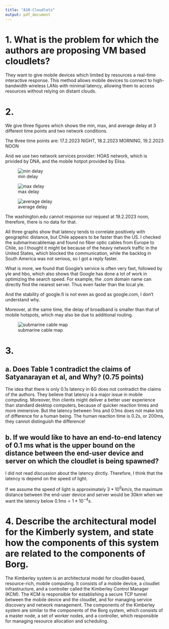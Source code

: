 ```yaml
---
title: "A10-Cloudlets"
output: pdf_document
---
```


# 1. What is the problem for which the authors are proposing VM based cloudlets?

They want to give mobile devices which limited by resources a real-time interactive response. This method allows mobile devices to connect to high-bandwidth wireless LANs with minimal latency, allowing them to access resources without relying on distant clouds.


# 2. 

We give three figures which shows the min, max, and average delay at 3 different time points and two network conditions.

The three time points are: 17.2.2023 NIGHT, 18.2.2023 MORNING, 19.2.2023 NOON

And we use two network services provider: HOAS network, which is privided by DNA, and the mobile hotpot provided by Elisa.

![min delay](min.png)

![max delay](max.png)

![average delay](avg.png)

The washington.edu cannot response our request at 19.2.2023 noon, therefore, there is no data for that.

All three graphs show that latency tends to correlate positively with geographic distance, but Chile appears to be faster than the US.
I checked the submarinecablemap and found no fiber optic cables from Europe to Chile, so I thought it might be because of the heavy network traffic in the United States, which blocked the communication, while the backlog in South America was not serious, so I got a reply faster.

What is more, we found that Google's service is often very fast, followed by yle and hbo, which also shows that Google has done a lot of work in optimizing the search speed. For example, the .com domain name can directly find the nearest server. Thus even faster than the local yle.

And the stability of google.fi is not even as good as google.com, I don't understand why.

Moreover, at the same time, the delay of broadband is smaller than that of mobile hotspots, which may also be due to additional routing.

![submarine cable map](map.jpg)

# 3. 

## a. Does Table 1 contradict the claims of Satyanarayan et al, and Why?  (0.75 points)

The idea that there is only 0.1s latency in 6G does not contradict the claims of the authors.
They believe that latency is a major issue in mobile computing. Moreover, thin clients might deliver a better user experience than standard desktop computers, because of quicker reaction times and more immersive. But the latency between 1ms and 0.1ms does not make lots of difference for a human being. The human reaction time is 0.2s, or 200ms, they cannot distinguish the difference!

## b. If we would like to have an end-to-end latency of 0.1 ms what is the upper bound on the distance between the end-user device and server on which the cloudlet is being spawned?

I did not read discussion about the latency dirctly. Therefore, I think that the latency is depend on the speed of light.

If we assume the speed of light is approximately $3*10^5 km/s$, the maximum distance between the end-user device and server would be $30km$ when we want the latency below $0.1ms = 1*10^{-4}s$.

# 4. Describe the architectural model for the Kimberly system, and state how the components of this system are related to the components of Borg.

The Kimberley system is an architectural model for cloudlet-based, resource-rich, mobile computing. It consists of a mobile device, a cloudlet infrastructure, and a controller called the Kimberley Control Manager (KCM). The KCM is responsible for establishing a secure TCP tunnel between the mobile device and the cloudlet, and for managing service discovery and network management. The components of the Kimberley system are similar to the components of the Borg system, which consists of a master node, a set of worker nodes, and a controller, which responsible for managing resource allocation and scheduling.



